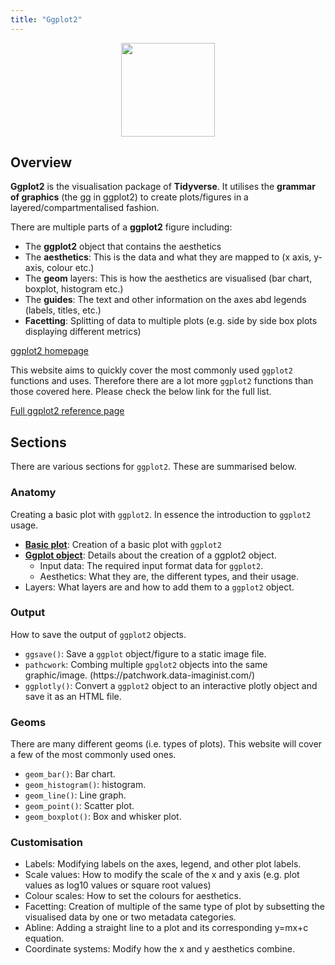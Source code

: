 ```yaml
---
title: "Ggplot2"
---
```


<center>
![](../images/ggplot2.png){style="width:150px"}
</center>

## Overview

__Ggplot2__ is the visualisation package of __Tidyverse__.
It utilises the __grammar of graphics__ (the gg in ggplot2) to create plots/figures in a layered/compartmentalised fashion.

There are multiple parts of a __ggplot2__ figure including:

- The __ggplot2__ object that contains the aesthetics
- The __aesthetics__: This is the data and what they are mapped to (x axis, y-axis, colour etc.)
- The __geom__ layers: This is how the aesthetics are visualised (bar chart, boxplot, histogram etc.)
- The __guides__: The text and other information on the axes abd legends (labels, titles, etc.)
- __Facetting__: Splitting of data to multiple plots (e.g. side by side box plots displaying different metrics)


[ggplot2 homepage](https://ggplot2.tidyverse.org//)

This website aims to quickly cover the most commonly used `ggplot2` functions and uses.
Therefore there are a lot more `ggplot2` functions than those covered here.
Please check the below link for the full list.

[Full ggplot2 reference page](https://ggplot2.tidyverse.org//reference/index.html)

## Sections

There are various sections for `ggplot2`. These are summarised below.

### Anatomy

Creating a basic plot with `ggplot2`. In essence the introduction to `ggplot2` usage.

- [__Basic plot__](/ggplot2/basic_plot.qmd): Creation of a basic plot with `ggplot2`
- [__Ggplot object__](/ggplot2/ggplot_object.qmd): Details about the creation of a ggplot2 object.
    - Input data: The required input format data for `ggplot2`. 
    - Aesthetics: What they are, the different types, and their usage.
- Layers: What layers are and how to add them to a `ggplot2` object.

### Output

How to save the output of `ggplot2` objects.

- `ggsave()`: Save a `ggplot` object/figure to a static image file.
- `pathcwork`: Combing multiple `gpglot2` objects into the same graphic/image. (https://patchwork.data-imaginist.com/)
- `ggplotly()`: Convert a `ggplot2` object to an interactive plotly object and save it as an HTML file.

### Geoms

There are many different geoms (i.e. types of plots). 
This website will cover a few of the most commonly used ones.

- `geom_bar()`: Bar chart.
- `geom_histogram()`: histogram.
- `geom_line()`: Line graph.
- `geom_point()`: Scatter plot.
- `geom_boxplot()`: Box and whisker plot.

### Customisation

- Labels: Modifying labels on the axes, legend, and other plot labels.
- Scale values: How to modify the scale of the x and y axis (e.g. plot values as log10 values or square root values)
- Colour scales: How to set the colours for aesthetics.
- Facetting: Creation of multiple of the same type of plot by subsetting the visualised data by one or two metadata categories.
- Abline: Adding a straight line to a plot and its corresponding y=mx+c equation.
- Coordinate systems: Modify how the x and y aesthetics combine. 


